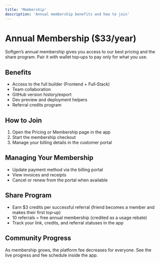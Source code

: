 ```yaml
---
title: 'Membership'
description: 'Annual membership benefits and how to join'
---
```


# Annual Membership ($33/year)

Softgen’s annual membership gives you access to our best pricing and the share program. Pair it with wallet top‑ups to pay only for what you use.

## Benefits
- Access to the full builder (Frontend + Full‑Stack)
- Team collaboration
- GitHub version history/export
- Dev preview and deployment helpers
- Referral credits program

## How to Join
1. Open the Pricing or Membership page in the app
2. Start the membership checkout
3. Manage your billing details in the customer portal

## Managing Your Membership
- Update payment method via the billing portal
- View invoices and receipts
- Cancel or renew from the portal when available

## Share Program
- Earn $3 credits per successful referral (friend becomes a member and makes their first top‑up)
- 10 referrals = free annual membership (credited as a usage rebate)
- Track your link, credits, and referral statuses in the app

## Community Progress
As membership grows, the platform fee decreases for everyone. See the live progress and fee schedule inside the app.
